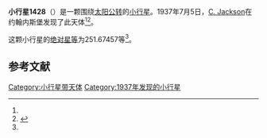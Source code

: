 {{Infobox planet
| bgcolour = #FFFFC0
| name = 1428 Mombasa
| symbol = 
| image = 
| caption = 
| discovery = yes
| discovery_ref = 
| discoverer = [[C._Jackson|C. Jackson]]
| discovery_site = [[约翰内斯堡|约翰内斯堡]] 
| discovered = 1937年7月5日
| designations = yes
| mp_name = 
| named_after = 
| alt_names = 1937 NO/ 1933 WO / 1949 FA / 1957 YZ
| mp_category = [[主带小行星|主带小行星]]
| orbit_ref = <ref name="a">[http://ssd.jpl.nasa.gov/sbdb.cgi?sstr=1428 1428 Mombasa] {{Wayback|url=http://ssd.jpl.nasa.gov/sbdb.cgi?sstr=1428 |date=20210717070743 }}，小行星數據庫瀏覽器（JPL Small-Body Database Browser）－[[美国国家航空航天局|美国国家航空航天局]]喷气推进实验室</ref>
| epoch = 2456400.5 (2013年4月18日更新)
| aphelion = {{convert|3.1979095|AU|km|3|abbr=on|lk=out}}
| perihelion = {{convert|2.4229607|AU|km|3|abbr=on}}
| semimajor = {{convert|2.8104351|AU|km|3|abbr=on}}
| eccentricity = 0.1378699
| period = 1720.912457 [[日|日]]<br />4.71[[儒略年|儒略年]]
| avg_speed = 
| inclination = 17.32663
| asc_node = 115.81942
| mean_anomaly = 
| arg_peri = 251.67457
| satellites = 
| physical_characteristics = yes
| dimensions = 
| mass = 
| density = 
| surface_grav = 
| escape_velocity = 
| sidereal_day = 
| axial_tilt = 
| pole_ecliptic_lat = 
| pole_ecliptic_lon = 
| albedo = 
| temperatures= 
| temp_name1 = 
| mean_temp_1 = 
| max_temp_1 = 
| temp_name2 = 
| max_temp_2 = 
| spectral_type = 
| abs_magnitude = 251.67457
}}

'''小行星1428'''（{{lang-en|1428 Mombasa}}）是一颗围绕[[太阳|太阳]][[公转|公转]]的[[小行星|小行星]]。1937年7月5日，[[C._Jackson|C. Jackson]]在约翰内斯堡发现了此天体<ref name="a" /><ref>{{cite news|title=小行星列表|url=http://cfa-www.harvard.edu/iau/lists/NumberedMPs.txt|accessdate=2013-07-08|newspaper=哈佛大学|archive-date=2008-05-17|archive-url=https://web.archive.org/web/20080517010638/http://cfa-www.harvard.edu/iau/lists/NumberedMPs.txt|dead-url=no}}</ref>。

这颗小行星的[[绝对星等|绝对星等]]为251.67457等<ref name="a" />。

==参考文献==
{{reflist}}
{{Minor Planet Number|[[小行星1427|小行星1427]]|[[小行星1429|小行星1429]]}}

{{小天体}}

[[Category:小行星带天体|Category:小行星带天体]]
[[Category:1937年发现的小行星|Category:1937年发现的小行星]]

{{asteroid-stub}}